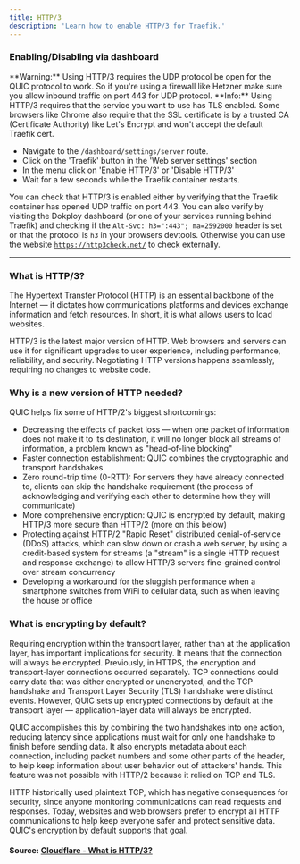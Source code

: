 ```yaml
---
title: HTTP/3
description: 'Learn how to enable HTTP/3 for Traefik.'
---
```


### Enabling/Disabling via dashboard

<Callout type="warn">
  **Warning:** Using HTTP/3 requires the UDP protocol be open for the QUIC protocol to work. So if you're using a firewall like Hetzner 
  make sure you allow inbound traffic on port 443 for UDP protocol.
</Callout>

<Callout type="info">
  **Info:** Using HTTP/3 requires that the service you want to use has TLS enabled. Some browsers like Chrome also require that the
  SSL certificate is by a trusted CA (Certificate Authority) like Let's Encrypt and won't accept the default Traefik cert.
</Callout>

- Navigate to the `/dashboard/settings/server` route.
- Click on the 'Traefik' button in the 'Web server settings' section
- In the menu click on 'Enable HTTP/3' or 'Disable HTTP/3'
- Wait for a few seconds while the Traefik container restarts.

You can check that HTTP/3 is enabled either by verifying that the Traefik container has opened UDP traffic on port 443.
You can also verify by visiting the Dokploy dashboard (or one of your services running behind Traefik) and checking if the `Alt-Svc: h3=":443"; ma=2592000` header
is set or that the protocol is `h3` in your browsers devtools. Otherwise you can use the website [`https://http3check.net/`](https://http3check.net/)
to check externally.

---

### What is HTTP/3?
The Hypertext Transfer Protocol (HTTP) is an essential backbone of the Internet — it dictates how communications platforms and devices exchange information and fetch resources. In short, it is what allows users to load websites.

HTTP/3 is the latest major version of HTTP. Web browsers and servers can use it for significant upgrades to user experience, including performance, reliability, and security. Negotiating HTTP versions happens seamlessly, requiring no changes to website code.

### Why is a new version of HTTP needed?
QUIC helps fix some of HTTP/2's biggest shortcomings:

- Decreasing the effects of packet loss — when one packet of information does not make it to its destination, it will no longer block all streams of information, a problem known as "head-of-line blocking"
- Faster connection establishment: QUIC combines the cryptographic and transport handshakes
- Zero round-trip time (0-RTT): For servers they have already connected to, clients can skip the handshake requirement (the process of acknowledging and verifying each other to determine how they will communicate)
- More comprehensive encryption: QUIC is encrypted by default, making HTTP/3 more secure than HTTP/2 (more on this below)
- Protecting against HTTP/2 "Rapid Reset" distributed denial-of-service (DDoS) attacks, which can slow down or crash a web server, by using a credit-based system for streams (a "stream" is a single HTTP request and response exchange) to allow HTTP/3 servers fine-grained control over stream concurrency
- Developing a workaround for the sluggish performance when a smartphone switches from WiFi to cellular data, such as when leaving the house or office

### What is encrypting by default?
Requiring encryption within the transport layer, rather than at the application layer, has important implications for security. It means that the connection will always be encrypted. Previously, in HTTPS, the encryption and transport-layer connections occurred separately. TCP connections could carry data that was either encrypted or unencrypted, and the TCP handshake and Transport Layer Security (TLS) handshake were distinct events. However, QUIC sets up encrypted connections by default at the transport layer — application-layer data will always be encrypted.

QUIC accomplishes this by combining the two handshakes into one action, reducing latency since applications must wait for only one handshake to finish before sending data. It also encrypts metadata about each connection, including packet numbers and some other parts of the header, to help keep information about user behavior out of attackers' hands. This feature was not possible with HTTP/2 because it relied on TCP and TLS.

HTTP historically used plaintext TCP, which has negative consequences for security, since anyone monitoring communications can read requests and responses. Today, websites and web browsers prefer to encrypt all HTTP communications to help keep everyone safer and protect sensitive data. QUIC's encryption by default supports that goal.

#### Source: [Cloudflare - What is HTTP/3?](https://www.cloudflare.com/learning/performance/what-is-http3/)